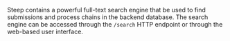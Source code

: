 
Steep contains a powerful full-text search engine that be used to find <DocsLink href="#submissions">submissions</DocsLink> and <DocsLink href="#process-chains">process chains</DocsLink> in the backend database. The search engine can be accessed through the <DocsLink href="#get-search">`/search` HTTP endpoint</DocsLink> or through the <DocsLink href="#web-based-user-interface">web-based user interface</DocsLink>.
